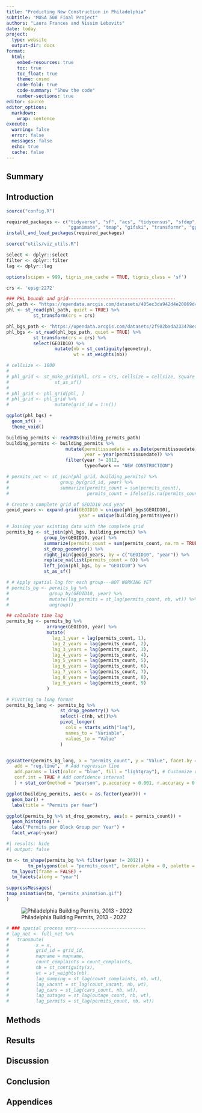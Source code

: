 ```yaml
---
title: "Predicting New Construction in Philadelphia"
subtitle: "MUSA 508 Final Project"
authors: "Laura Frances and Nissim Lebovits"
date: today
project:
  type: website
  output-dir: docs
format: 
  html:
    embed-resources: true
    toc: true
    toc_float: true
    theme: cosmo
    code-fold: true
    code-summary: "Show the code"
    number-sections: true
editor: source
editor_options:
  markdown:
    wrap: sentence
execute:
  warning: false
  error: false
  messages: false
  echo: true
  cache: false
---
```


## Summary

## Introduction

```r

source("config.R")

required_packages <- c("tidyverse", "sf", "acs", "tidycensus", "sfdep", "kableExtra", "conflicted",
                       "gganimate", "tmap", "gifski", "transformr", "ggpubr")
install_and_load_packages(required_packages)

source("utils/viz_utils.R")

select <- dplyr::select
filter <- dplyr::filter
lag <- dplyr::lag

options(scipen = 999, tigris_use_cache = TRUE, tigris_class = 'sf')

crs <- 'epsg:2272'
```

```r
### PHL bounds and grid----------------------------------------
phl_path <- "https://opendata.arcgis.com/datasets/405ec3da942d4e20869d4e1449a2be48_0.geojson"
phl <- st_read(phl_path, quiet = TRUE) %>%
          st_transform(crs = crs)

phl_bgs_path <- "https://opendata.arcgis.com/datasets/2f982bada233478ea0100528227febce_0.geojson"
phl_bgs <- st_read(phl_bgs_path, quiet = TRUE) %>%
          st_transform(crs = crs) %>%
          select(GEOID10) %>%
                  mutate(nb = st_contiguity(geometry),
                         wt = st_weights(nb))

# cellsize <- 1000
# 
# phl_grid <- st_make_grid(phl, crs = crs, cellsize = cellsize, square = FALSE) %>% 
#                 st_as_sf()
# 
# phl_grid <- phl_grid[phl, ]
# phl_grid <- phl_grid %>%
#                 mutate(grid_id = 1:n())
```

```r
ggplot(phl_bgs) +
  geom_sf() +
  theme_void()
```

```r
building_permits <- readRDS(building_permits_path)
building_permits <- building_permits %>%
                      mutate(permitissuedate = as.Date(permitissuedate),
                             year = year(permitissuedate)) %>%
                      filter(year != 2012,
                             typeofwork == "NEW CONSTRUCTION")

# permits_net <- st_join(phl_grid, building_permits) %>%
#                   group_by(grid_id, year) %>%
#                   summarize(permits_count = sum(permits_count),
#                             permits_count = ifelse(is.na(permits_count), 0, permits_count))

# Create a complete grid of GEOID10 and year
geoid_years <- expand.grid(GEOID10 = unique(phl_bgs$GEOID10),
                           year = unique(building_permits$year))

# Joining your existing data with the complete grid
permits_bg <- st_join(phl_bgs, building_permits) %>%
              group_by(GEOID10, year) %>%
              summarize(permits_count = sum(permits_count, na.rm = TRUE)) %>%
              st_drop_geometry() %>%
              right_join(geoid_years, by = c("GEOID10", "year")) %>%
              replace_na(list(permits_count = 0)) %>%
              left_join(phl_bgs, by = "GEOID10") %>%
              st_as_sf()

# # Apply spatial lag for each group---NOT WORKING YET
# permits_bg <- permits_bg %>%
#               group_by(GEOID10, year) %>%
#               mutate(lag_permits = st_lag(permits_count, nb, wt)) %>%
#               ungroup()

## calculate time lag
permits_bg <- permits_bg %>%
               arrange(GEOID10, year) %>%
               mutate(
                 lag_1_year = lag(permits_count, 1),
                 lag_2_years = lag(permits_count, 2),
                 lag_3_years = lag(permits_count, 3),
                 lag_4_years = lag(permits_count, 4),
                 lag_5_years = lag(permits_count, 5),
                 lag_6_years = lag(permits_count, 6),
                 lag_7_years = lag(permits_count, 7),
                 lag_8_years = lag(permits_count, 8),
                 lag_9_years = lag(permits_count, 9)
               )

```

```r
# Pivoting to long format
permits_bg_long <- permits_bg %>%
                    st_drop_geometry() %>%
                    select(-c(nb, wt))%>%
                    pivot_longer(
                      cols = starts_with("lag"),
                      names_to = "Variable",
                      values_to = "Value"
                    )


ggscatter(permits_bg_long, x = "permits_count", y = "Value", facet.by = "Variable",
   add = "reg.line",  # Add regressin line
   add.params = list(color = "blue", fill = "lightgray"), # Customize reg. line
   conf.int = TRUE # Add confidence interval
   ) + stat_cor(method = "pearson", p.accuracy = 0.001, r.accuracy = 0.01)
```

```r
ggplot(building_permits, aes(x = as.factor(year))) +
  geom_bar() +
  labs(title = "Permits per Year")

ggplot(permits_bg %>% st_drop_geometry, aes(x = permits_count)) +
  geom_histogram() +
  labs("Permits per Block Group per Year") +
  facet_wrap(~year)
```

```r
#| results: hide
#| output: false

tm <- tm_shape(permits_bg %>% filter(year != 2012)) +
        tm_polygons(col = "permits_count", border.alpha = 0, palette = 'viridis', style = "fisher", colorNA = "lightgrey") +
  tm_layout(frame = FALSE) +
  tm_facets(along = "year")

suppressMessages(
tmap_animation(tm, "permits_animation.gif")
)
```

![Philadelphia Building Permits, 2013 - 2022](permits_animation.gif)

```r

# ### spacial process vars--------------------------
# lag_net <- full_net %>%
#   transmute(
#          x = x,
#          grid_id = grid_id,
#          mapname = mapname,
#          count_complaints = count_complaints,
#          nb = st_contiguity(x),
#          wt = st_weights(nb),
#          lag_dumping = st_lag(count_complaints, nb, wt),
#          lag_vacant = st_lag(count_vacant, nb, wt),
#          lag_cars = st_lag(cars_count, nb, wt),
#          lag_outages = st_lag(outage_count, nb, wt),
#          lag_permits = st_lag(permits_count, nb, wt))
```

## Methods

## Results

## Discussion

## Conclusion

## Appendices